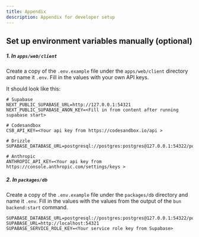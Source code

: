 ```yaml
---
title: Appendix
description: Appendix for developer setup
---
```


## Set up environment variables manually (optional)

##### 1. In `apps/web/client`
Create a copy of the `.env.example` file under the `apps/web/client` directory and name it `.env`. Fill in the values with your own API keys.

It should look like this:

```properties
# Supabase
NEXT_PUBLIC_SUPABASE_URL=http://127.0.0.1:54321
NEXT_PUBLIC_SUPABASE_ANON_KEY=<Fill in from content after running supabase start>

# Codesandbox
CSB_API_KEY=<Your api key from https://codesandbox.io/api >

# Drizzle
SUPABASE_DATABASE_URL=postgresql://postgres:postgres@127.0.0.1:54322/postgres

# Anthropic
ANTHROPIC_API_KEY=<Your api key from https://console.anthropic.com/settings/keys >
```

##### 2. In `packages/db`

Create a copy of the `.env.example` file under the `packages/db` directory and name it `.env`. Fill in the values with the values from the output of the `bun backend:start` command.

```properties
SUPABASE_DATABASE_URL=postgresql://postgres:postgres@127.0.0.1:54322/postgres
SUPABASE_URL=http://localhost:54321
SUPABASE_SERVICE_ROLE_KEY=<Your service role key from Supabase>
```
